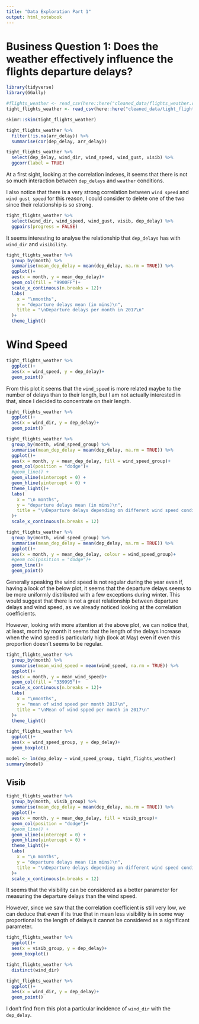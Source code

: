 ```yaml
---
title: "Data Exploration Part 1"
output: html_notebook
---
```



# Business Question 1: Does the weather effectively influence the flights departure delays?

```r
library(tidyverse)
library(GGally)
```




```r
#flights_weather <- read_csv(here::here("cleaned_data/flights_weather.csv"))
tight_flights_weather <- read_csv(here::here("cleaned_data/tight_flights_weather.csv"))
```



```r
skimr::skim(tight_flights_weather)
```




```r
tight_flights_weather %>% 
  filter(!is.na(arr_delay)) %>% 
  summarise(cor(dep_delay, arr_delay))
```





```r
tight_flights_weather %>% 
  select(dep_delay, wind_dir, wind_speed, wind_gust, visib) %>% 
  ggcorr(label = TRUE)
```


At a first sight, looking at the correlation indexes, it seems that there is not so much interaction between `dep_delays` and `weather` conditions.

I also notice that there is a very strong correlation between `wind speed` and `wind gust speed` for this reason, I could consider to delete one of the two since their relationship is so strong.



```r
tight_flights_weather %>% 
  select(wind_dir, wind_speed, wind_gust, visib, dep_delay) %>% 
  ggpairs(progress = FALSE)
```

It seems interesting to analyse the relationship that `dep_delays` has with `wind_dir` and `visibility`.

```r
tight_flights_weather %>%
  group_by(month) %>% 
  summarise(mean_dep_delay = mean(dep_delay, na.rm = TRUE)) %>% 
  ggplot()+
  aes(x = month, y = mean_dep_delay)+
  geom_col(fill = "9900FF")+
  scale_x_continuous(n.breaks = 12)+
  labs(
    x = "\nmonths",
    y = "departure delays mean (in mins)\n",
    title = "\nDeparture delays per month in 2017\n"
  )+
  theme_light()
```

# Wind Speed

```r
tight_flights_weather %>% 
  ggplot()+
  aes(x = wind_speed, y = dep_delay)+
  geom_point()
```

From this plot it seems that the `wind_speed` is more related maybe to the number of delays than to their length, but I am not actually interested in that, since I decided to concentrate on their length. 

```r
tight_flights_weather %>% 
  ggplot()+
  aes(x = wind_dir, y = dep_delay)+
  geom_point()
```


 
 
```r
tight_flights_weather %>%
  group_by(month, wind_speed_group) %>% 
  summarise(mean_dep_delay = mean(dep_delay, na.rm = TRUE)) %>% 
  ggplot()+
  aes(x = month, y = mean_dep_delay, fill = wind_speed_group)+
  geom_col(position = "dodge")+
  #geom_line() +
  geom_vline(xintercept = 0) +
  geom_hline(yintercept = 0) + 
  theme_light()+
  labs(
    x = "\n months",
    y = "departure delays mean (in mins)\n",
    title = "\nDeparture delays depending on different wind speed conditions\n"
  )+
  scale_x_continuous(n.breaks = 12)
```
```r
tight_flights_weather %>%
  group_by(month, wind_speed_group) %>% 
  summarise(mean_dep_delay = mean(dep_delay, na.rm = TRUE)) %>% 
  ggplot()+
  aes(x = month, y = mean_dep_delay, colour = wind_speed_group)+
  #geom_col(position = "dodge")+
  geom_line()+
  geom_point()
```



Generally speaking the wind speed is not regular during the year even if, having a look of the below plot, it seems that the departure delays seems to be more uniformly distributed with a few exceptions during winter. This would suggest that there is not a great relationship between departure delays and wind speed, as we already noticed looking at the correlation coefficients.

However, looking with more attention at the above plot, we can notice that, at least, month by month it seems that the length of the delays increase when the wind speed is particularly high (look at May) even if even this proportion doesn't seems to be regular. 



```r
tight_flights_weather %>% 
  group_by(month) %>% 
  summarise(mean_wind_speed = mean(wind_speed, na.rm = TRUE)) %>% 
  ggplot()+
  aes(x = month, y = mean_wind_speed)+
  geom_col(fill = "339995")+
  scale_x_continuous(n.breaks = 12)+
  labs(
    x = "\nmonths",
    y = "mean of wind speed per month 2017\n",
    title = "\nMean of wind spped per month in 2017\n"
  )+
  theme_light()
```



```r
tight_flights_weather %>% 
  ggplot()+
  aes(x = wind_speed_group, y = dep_delay)+
  geom_boxplot()
```

```r

model <- lm(dep_delay ~ wind_speed_group, tight_flights_weather)
summary(model)
```




## Visib





```r
tight_flights_weather %>% 
  group_by(month, visib_group) %>% 
  summarise(mean_dep_delay = mean(dep_delay, na.rm = TRUE)) %>% 
  ggplot()+
  aes(x = month, y = mean_dep_delay, fill = visib_group)+
  geom_col(position = "dodge")+
  #geom_line() +
  geom_vline(xintercept = 0) +
  geom_hline(yintercept = 0) + 
  theme_light()+
  labs(
    x = "\n months",
    y = "departure delays mean (in mins)\n",
    title = "\nDeparture delays depending on different wind speed conditions\n"
  )+
  scale_x_continuous(n.breaks = 12)
```

It seems that the visibility can be considered as a better parameter for measuring the departure delays than the wind speed.


However, since we saw that the correlation coefficient is still very low, we can deduce that even if its true that in mean less visibility is in some way proportional to the length of delays it cannot be considered as a significant parameter.



```r
tight_flights_weather %>% 
  ggplot()+
  aes(x = visib_group, y = dep_delay)+
  geom_boxplot()
```


```r
tight_flights_weather %>% 
  distinct(wind_dir)
```



```r
tight_flights_weather %>% 
  ggplot()+
  aes(x = wind_dir, y = dep_delay)+
  geom_point()
```


I don't find from this plot a particular incidence of `wind_dir` with the `dep_delay`.































































































